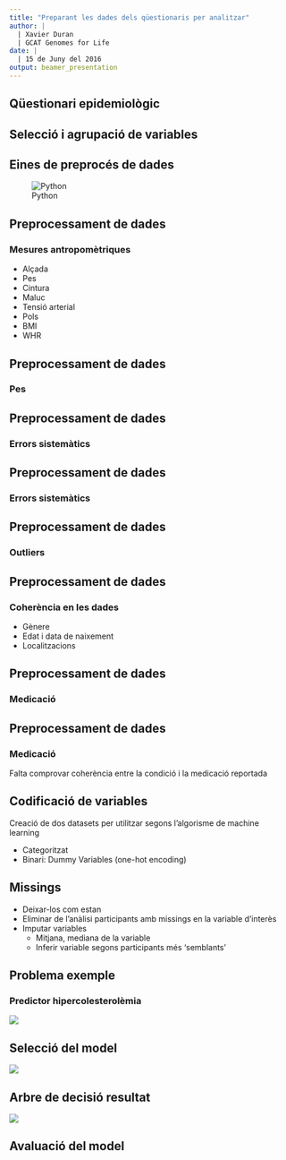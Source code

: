 ```yaml
---
title: "Preparant les dades dels qüestionaris per analitzar"
author: |
  | Xavier Duran
  | GCAT Genomes for Life
date: |
  | 15 de Juny del 2016
output: beamer_presentation
---
```


## Qüestionari epidemiològic

\begin{columns}
  \begin{column}{0.5\textwidth}
    \begin{itemize}  
    \item Onyx 
    \item Opal 
    \item 4000+ variables del qüestionari
    \item 3000+ variables filtrades
    \item Exportació diària a P:/gcat-cohort/output/export (R + cron)
    \end{itemize}
  \end{column}
  \begin{column}{0.5\textwidth}
      \begin{center}
       \includegraphics[scale=0.4]{images/export.png}
       \end{center}
  \end{column}
\end{columns}
    
## Selecció i agrupació de variables

\begin{columns}
  \begin{column}{0.5\textwidth}
  \begin{itemize}  
    \item Hàbits alimentaris 
    \item Dieta mediterrània (PREDIMED)
    \item Activitat física
    \item Tabac
    \item Alcohol
    \item Cribatges
    \item ...
    \end{itemize}
  \end{column}
  \begin{column}{0.5\textwidth}
     Magma Javascript API
    \begin{figure}[h]       
        \mbox{\includegraphics[height=1.6in]{images/"cribado js".png}}
        \mbox{\includegraphics[height=1in]{images/vistes.png}}
    \end{figure}
  \end{column}
\end{columns}

## Eines de preprocés de dades

![Python](images/logo-stack-python.png)

## Preprocessament de dades
### Mesures antropomètriques

- Alçada
- Pes
- Cintura
- Maluc
- Tensió arterial
- Pols
- BMI
- WHR

## Preprocessament de dades
### Pes

\includegraphics[width=1\linewidth]{images/"Heigt Weight measures".png}

## Preprocessament de dades
### Errors sistemàtics

\includegraphics[width=1\linewidth]{images/"Heigt Weight systematic errors".png}

## Preprocessament de dades
### Errors sistemàtics

\includegraphics[width=1\linewidth]{images/"Heigt Weight systematic errors corrected".png}

## Preprocessament de dades
### Outliers

\includegraphics[width=1\linewidth]{images/"Heigt Weight systematic outliers".png}

## Preprocessament de dades
### Coherència en les dades

- Gènere
- Edat i data de naixement
- Localitzacions

## Preprocessament de dades
### Medicació

\begin{figure}[h]       
    \mbox{\includegraphics[height=1.2in]{images/"Medications HTA coded".png}}   
    \mbox{\includegraphics[height=1.2in]{images/"Medications HTA".png}}
\end{figure}


## Preprocessament de dades
### Medicació

\begin{figure}[h]       
    \mbox{\includegraphics[height=1.2in]{images/"Medications HTA inferred".png}}
\end{figure}

Falta comprovar coherència entre la condició i la medicació reportada

## Codificació de variables

Creació de dos datasets per utilitzar segons l'algorisme de machine learning

- Categoritzat
- Binari: Dummy Variables (one-hot encoding)

\begin{figure}[h]       
    \mbox{\includegraphics[height=1.2in]{images/"etnia categoria".png}}
    \mbox{\includegraphics[height=1.2in]{images/etnia.png}}
\end{figure}

## Missings

- Deixar-los com estan
- Eliminar de l'anàlisi participants amb missings en la variable d'interès
- Imputar variables
  - Mitjana, mediana de la variable
  - Inferir variable segons participants més 'semblants'

## Problema exemple
### Predictor hipercolesterolèmia

![](images/supervised_learning_flowchart.png)

## Selecció del model

![](images/model selection.png)

## Arbre de decisió resultat

![](images/hypercholesterolemia.png)

## Avaluació del model

\begin{figure}[h]       
    \mbox{\includegraphics[height=1.6in]{images/"ROC hypercholesterolemia".png}}
    \mbox{\includegraphics[height=1.6in]{images/confusion.png}}
\end{figure}
